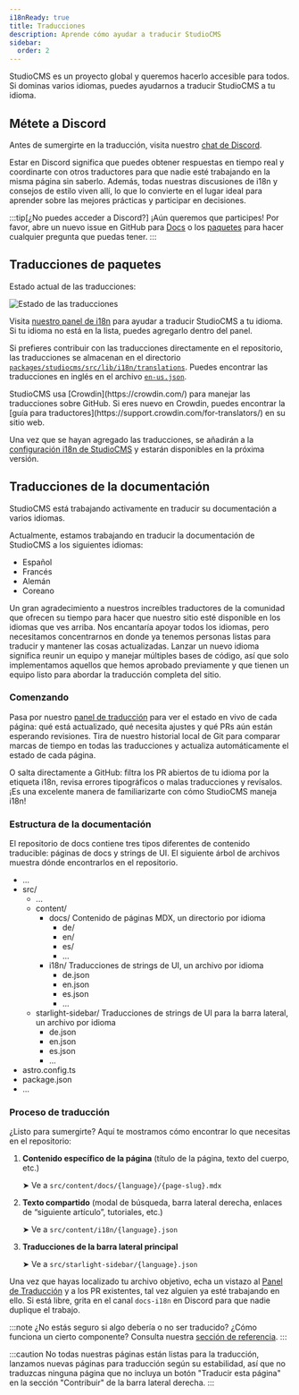 ```yaml
---
i18nReady: true
title: Traducciones
description: Aprende cómo ayudar a traducir StudioCMS
sidebar:
  order: 2
---
```



StudioCMS es un proyecto global y queremos hacerlo accesible para todos. Si dominas varios idiomas, puedes ayudarnos a traducir StudioCMS a tu idioma.

## Métete a Discord

Antes de sumergirte en la traducción, visita nuestro [chat de Discord](https://chat.studiocms.dev).

Estar en Discord significa que puedes obtener respuestas en tiempo real y coordinarte con otros traductores para que nadie esté trabajando en la misma página sin saberlo. Además, todas nuestras discusiones de i18n y consejos de estilo viven allí, lo que lo convierte en el lugar ideal para aprender sobre las mejores prácticas y participar en decisiones.

:::tip[¿No puedes acceder a Discord?]
¡Aún queremos que participes! Por favor, abre un nuevo issue en GitHub para [Docs](https://github.com/withstudiocms/docs/issues/new/choose) o los [paquetes](https://github.com/withstudiocms/studiocms/issues/new/choose) para hacer cualquier pregunta que puedas tener.
:::

## Traducciones de paquetes

Estado actual de las traducciones:

<img src="https://badges.awesome-crowdin.com/translation-16993424-776180-update.png" alt="Estado de las traducciones" />

Visita [nuestro panel de i18n](https://i18n.studiocms.dev) para ayudar a traducir StudioCMS a tu idioma. Si tu idioma no está en la lista, puedes agregarlo dentro del panel.

Si prefieres contribuir con las traducciones directamente en el repositorio, las traducciones se almacenan en el directorio [`packages/studiocms/src/lib/i18n/translations`](https://github.com/withstudiocms/studiocms/tree/main/packages/studiocms/src/lib/i18n/translations/). Puedes encontrar las traducciones en inglés en el archivo [`en-us.json`](https://github.com/withstudiocms/studiocms/blob/main/packages/studiocms/src/lib/i18n/translations/en-us.json).

<ReadMore>
StudioCMS usa [Crowdin](https://crowdin.com/) para manejar las traducciones sobre GitHub. Si eres nuevo en Crowdin, puedes encontrar la [guía para traductores](https://support.crowdin.com/for-translators/) en su sitio web.
</ReadMore>

Una vez que se hayan agregado las traducciones, se añadirán a la [configuración i18n de StudioCMS](https://github.com/withstudiocms/studiocms/blob/main/packages/studiocms/src/lib/i18n/index.ts#L8) y estarán disponibles en la próxima versión.

## Traducciones de la documentación

StudioCMS está trabajando activamente en traducir su documentación a varios idiomas.

Actualmente, estamos trabajando en traducir la documentación de StudioCMS a los siguientes idiomas:

- Español
- Francés
- Alemán
- Coreano

Un gran agradecimiento a nuestros increíbles traductores de la comunidad que ofrecen su tiempo para hacer que nuestro sitio esté disponible en los idiomas que ves arriba. Nos encantaría apoyar todos los idiomas, pero necesitamos concentrarnos en donde ya tenemos personas listas para traducir y mantener las cosas actualizadas. Lanzar un nuevo idioma significa reunir un equipo y manejar múltiples bases de código, así que solo implementamos aquellos que hemos aprobado previamente y que tienen un equipo listo para abordar la traducción completa del sitio.

### Comenzando

Pasa por nuestro [panel de traducción](https://i18n.docs.studiocms.dev) para ver el estado en vivo de cada página: qué está actualizado, qué necesita ajustes y qué PRs aún están esperando revisiones. Tira de nuestro historial local de Git para comparar marcas de tiempo en todas las traducciones y actualiza automáticamente el estado de cada página.

O salta directamente a GitHub: filtra los PR abiertos de tu idioma por la etiqueta i18n, revisa errores tipográficos o malas traducciones y revísalos. ¡Es una excelente manera de familiarizarte con cómo StudioCMS maneja i18n!

### Estructura de la documentación

El repositorio de docs contiene tres tipos diferentes de contenido traducible: páginas de docs y strings de UI. El siguiente árbol de archivos muestra dónde encontrarlos en el repositorio.

<FileTree>

- ...
- src/
  - ...
  - content/
    - docs/ Contenido de páginas MDX, un directorio por idioma
      - de/
      - en/
      - es/
      - ...
    - i18n/ Traducciones de strings de UI, un archivo por idioma
      - de.json
      - en.json
      - es.json
      - ...
  - starlight-sidebar/ Traducciones de strings de UI para la barra lateral, un archivo por idioma
    - de.json
    - en.json
    - es.json
    - ...
- astro.config.ts
- package.json
- ...

</FileTree>

### Proceso de traducción

¿Listo para sumergirte? Aquí te mostramos cómo encontrar lo que necesitas en el repositorio:

1. **Contenido específico de la página** (título de la página, texto del cuerpo, etc.)

   ➤ Ve a `src/content/docs/{language}/{page-slug}.mdx`

2. **Texto compartido** (modal de búsqueda, barra lateral derecha, enlaces de “siguiente artículo”, tutoriales, etc.)

   ➤ Ve a `src/content/i18n/{language}.json`

3. **Traducciones de la barra lateral principal**

   ➤ Ve a `src/starlight-sidebar/{language}.json`


Una vez que hayas localizado tu archivo objetivo, echa un vistazo al [Panel de Traducción](https://i18n.docs.studiocms.dev/) y a los PR existentes, tal vez alguien ya esté trabajando en ello. Si está libre, grita en el canal `docs-i18n` en Discord para que nadie duplique el trabajo.

:::note
¿No estás seguro si algo debería o no ser traducido? ¿Cómo funciona un cierto componente? Consulta nuestra [sección de referencia](/es/config-reference/).
:::

:::caution
No todas nuestras páginas están listas para la traducción, lanzamos nuevas páginas para traducción según su estabilidad, así que no traduzcas ninguna página que no incluya un botón "Traducir esta página" en la sección "Contribuir" de la barra lateral derecha.
:::
